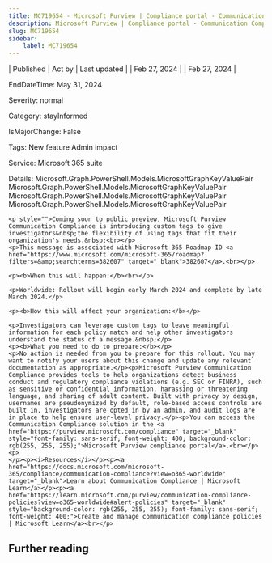 ```yaml
---
title: MC719654 - Microsoft Purview | Compliance portal - Communication Compliance – Creating custom tags in policies
description: Microsoft Purview | Compliance portal - Communication Compliance – Creating custom tags in policies
slug: MC719654
sidebar:
    label: MC719654
---
```



| Published | Act by | Last updated |
| Feb 27, 2024 |  | Feb 27, 2024 |

EndDateTime: May 31, 2024

Severity: normal

Category: stayInformed

IsMajorChange: False

Tags: New feature Admin impact

Service: Microsoft 365 suite

Details: Microsoft.Graph.PowerShell.Models.MicrosoftGraphKeyValuePair Microsoft.Graph.PowerShell.Models.MicrosoftGraphKeyValuePair Microsoft.Graph.PowerShell.Models.MicrosoftGraphKeyValuePair Microsoft.Graph.PowerShell.Models.MicrosoftGraphKeyValuePair

```
<p style="">Coming soon to public preview, Microsoft Purview Communication Compliance is introducing custom tags to give investigators&nbsp;the flexibility of using tags that fit their organization's needs.&nbsp;<br></p>
<p>This message is associated with Microsoft 365 Roadmap ID <a href="https://www.microsoft.com/microsoft-365/roadmap?filters=&amp;searchterms=382607" target="_blank">382607</a>.<br></p>

<p><b>When this will happen:</b><br></p>

<p>Worldwide: Rollout will begin early March 2024 and complete by late March 2024.</p>

<p><b>How this will affect your organization:</b></p>

<p>Investigators can leverage custom tags to leave meaningful information for each policy match and help other investigators understand the status of a message.&nbsp;</p>
<p><b>What you need to do to prepare:</b></p>
<p>No action is needed from you to prepare for this rollout. You may want to notify your users about this change and update any relevant documentation as appropriate.</p><p>Microsoft Purview Communication Compliance provides tools to help organizations detect business conduct and regulatory compliance violations (e.g. SEC or FINRA), such as sensitive or confidential information, harassing or threatening language, and sharing of adult content. Built with privacy by design, usernames are pseudonymized by default, role-based access controls are built in, investigators are opted in by an admin, and audit logs are in place to help ensure user-level privacy.</p><p>You can access the Communication Compliance solution in the <a href="https://purview.microsoft.com/compliance" target="_blank" style="font-family: sans-serif; font-weight: 400; background-color: rgb(255, 255, 255);">Microsoft Purview compliance portal</a>.<br></p><p> 
</p><p><i>Resources</i></p><p><a href="https://docs.microsoft.com/microsoft-365/compliance/communication-compliance?view=o365-worldwide" target="_blank">Learn about Communication Compliance | Microsoft Learn</a></p><p><a href="https://learn.microsoft.com/purview/communication-compliance-policies?view=o365-worldwide#alert-policies" target="_blank" style="background-color: rgb(255, 255, 255); font-family: sans-serif; font-weight: 400;">Create and manage communication compliance policies | Microsoft Learn</a><br></p>
```

## Further reading
